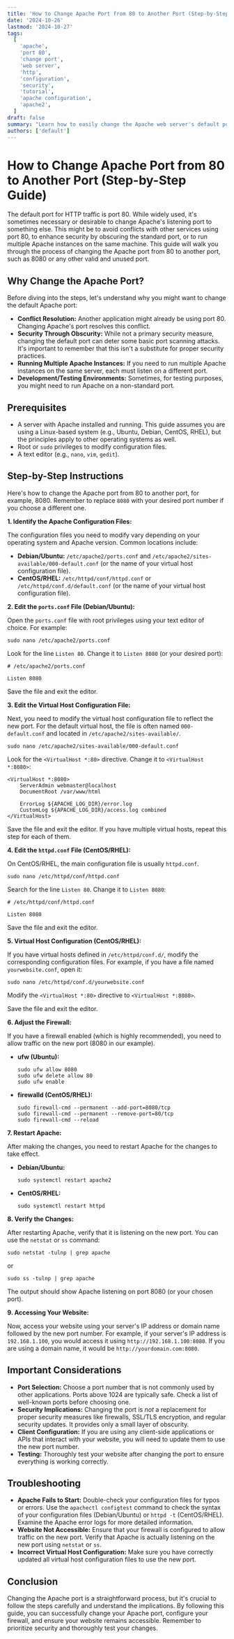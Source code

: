 ```yaml
---
title: 'How to Change Apache Port from 80 to Another Port (Step-by-Step Guide)'
date: '2024-10-26'
lastmod: '2024-10-27'
tags:
  [
    'apache',
    'port 80',
    'change port',
    'web server',
    'http',
    'configuration',
    'security',
    'tutorial',
    'apache configuration',
    'apache2',
  ]
draft: false
summary: "Learn how to easily change the Apache web server's default port from 80 to another port, such as 8080, for enhanced security or to avoid conflicts. This comprehensive guide includes step-by-step instructions and best practices."
authors: ['default']
---
```


# How to Change Apache Port from 80 to Another Port (Step-by-Step Guide)

The default port for HTTP traffic is port 80. While widely used, it's sometimes necessary or desirable to change Apache's listening port to something else. This might be to avoid conflicts with other services using port 80, to enhance security by obscuring the standard port, or to run multiple Apache instances on the same machine. This guide will walk you through the process of changing the Apache port from 80 to another port, such as 8080 or any other valid and unused port.

## Why Change the Apache Port?

Before diving into the steps, let's understand why you might want to change the default Apache port:

- **Conflict Resolution:** Another application might already be using port 80. Changing Apache's port resolves this conflict.
- **Security Through Obscurity:** While not a primary security measure, changing the default port can deter some basic port scanning attacks. It's important to remember that this isn't a substitute for proper security practices.
- **Running Multiple Apache Instances:** If you need to run multiple Apache instances on the same server, each must listen on a different port.
- **Development/Testing Environments:** Sometimes, for testing purposes, you might need to run Apache on a non-standard port.

## Prerequisites

- A server with Apache installed and running. This guide assumes you are using a Linux-based system (e.g., Ubuntu, Debian, CentOS, RHEL), but the principles apply to other operating systems as well.
- Root or `sudo` privileges to modify configuration files.
- A text editor (e.g., `nano`, `vim`, `gedit`).

## Step-by-Step Instructions

Here's how to change the Apache port from 80 to another port, for example, 8080. Remember to replace `8080` with your desired port number if you choose a different one.

**1. Identify the Apache Configuration Files:**

The configuration files you need to modify vary depending on your operating system and Apache version. Common locations include:

- **Debian/Ubuntu:** `/etc/apache2/ports.conf` and `/etc/apache2/sites-available/000-default.conf` (or the name of your virtual host configuration file).
- **CentOS/RHEL:** `/etc/httpd/conf/httpd.conf` or `/etc/httpd/conf.d/default.conf` (or the name of your virtual host configuration file).

**2. Edit the `ports.conf` File (Debian/Ubuntu):**

Open the `ports.conf` file with root privileges using your text editor of choice. For example:

```plaintext
sudo nano /etc/apache2/ports.conf
```

Look for the line `Listen 80`. Change it to `Listen 8080` (or your desired port):

```
# /etc/apache2/ports.conf

Listen 8080
```

Save the file and exit the editor.

**3. Edit the Virtual Host Configuration File:**

Next, you need to modify the virtual host configuration file to reflect the new port. For the default virtual host, the file is often named `000-default.conf` and located in `/etc/apache2/sites-available/`.

```plaintext
sudo nano /etc/apache2/sites-available/000-default.conf
```

Look for the `<VirtualHost *:80>` directive. Change it to `<VirtualHost *:8080>`:

```plaintext
<VirtualHost *:8080>
    ServerAdmin webmaster@localhost
    DocumentRoot /var/www/html

    ErrorLog ${APACHE_LOG_DIR}/error.log
    CustomLog ${APACHE_LOG_DIR}/access.log combined
</VirtualHost>
```

Save the file and exit the editor. If you have multiple virtual hosts, repeat this step for each of them.

**4. Edit the `httpd.conf` File (CentOS/RHEL):**

On CentOS/RHEL, the main configuration file is usually `httpd.conf`.

```plaintext
sudo nano /etc/httpd/conf/httpd.conf
```

Search for the line `Listen 80`. Change it to `Listen 8080`:

```
# /etc/httpd/conf/httpd.conf

Listen 8080
```

Save the file and exit the editor.

**5. Virtual Host Configuration (CentOS/RHEL):**

If you have virtual hosts defined in `/etc/httpd/conf.d/`, modify the corresponding configuration files. For example, if you have a file named `yourwebsite.conf`, open it:

```plaintext
sudo nano /etc/httpd/conf.d/yourwebsite.conf
```

Modify the `<VirtualHost *:80>` directive to `<VirtualHost *:8080>`.

Save the file and exit the editor.

**6. Adjust the Firewall:**

If you have a firewall enabled (which is highly recommended), you need to allow traffic on the new port (8080 in our example).

- **ufw (Ubuntu):**

  ```plaintext
  sudo ufw allow 8080
  sudo ufw delete allow 80
  sudo ufw enable
  ```

- **firewalld (CentOS/RHEL):**

  ```plaintext
  sudo firewall-cmd --permanent --add-port=8080/tcp
  sudo firewall-cmd --permanent --remove-port=80/tcp
  sudo firewall-cmd --reload
  ```

**7. Restart Apache:**

After making the changes, you need to restart Apache for the changes to take effect.

- **Debian/Ubuntu:**

  ```plaintext
  sudo systemctl restart apache2
  ```

- **CentOS/RHEL:**

  ```plaintext
  sudo systemctl restart httpd
  ```

**8. Verify the Changes:**

After restarting Apache, verify that it is listening on the new port. You can use the `netstat` or `ss` command:

```plaintext
sudo netstat -tulnp | grep apache
```

or

```plaintext
sudo ss -tulnp | grep apache
```

The output should show Apache listening on port 8080 (or your chosen port).

**9. Accessing Your Website:**

Now, access your website using your server's IP address or domain name followed by the new port number. For example, if your server's IP address is `192.168.1.100`, you would access it using `http://192.168.1.100:8080`. If you are using a domain name, it would be `http://yourdomain.com:8080`.

## Important Considerations

- **Port Selection:** Choose a port number that is not commonly used by other applications. Ports above 1024 are typically safe. Check a list of well-known ports before choosing one.
- **Security Implications:** Changing the port is _not_ a replacement for proper security measures like firewalls, SSL/TLS encryption, and regular security updates. It provides only a small layer of obscurity.
- **Client Configuration:** If you are using any client-side applications or APIs that interact with your website, you will need to update them to use the new port number.
- **Testing:** Thoroughly test your website after changing the port to ensure everything is working correctly.

## Troubleshooting

- **Apache Fails to Start:** Double-check your configuration files for typos or errors. Use the `apachectl configtest` command to check the syntax of your configuration files (Debian/Ubuntu) or `httpd -t` (CentOS/RHEL). Examine the Apache error logs for more detailed information.
- **Website Not Accessible:** Ensure that your firewall is configured to allow traffic on the new port. Verify that Apache is actually listening on the new port using `netstat` or `ss`.
- **Incorrect Virtual Host Configuration:** Make sure you have correctly updated all virtual host configuration files to use the new port.

## Conclusion

Changing the Apache port is a straightforward process, but it's crucial to follow the steps carefully and understand the implications. By following this guide, you can successfully change your Apache port, configure your firewall, and ensure your website remains accessible. Remember to prioritize security and thoroughly test your changes.
